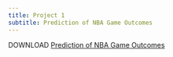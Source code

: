 ```yaml
---
title: Project 1
subtitle: Prediction of NBA Game Outcomes
---
```



DOWNLOAD [Prediction of NBA Game Outcomes](\"Prediction of NBA Game Outcomes.pdf")
